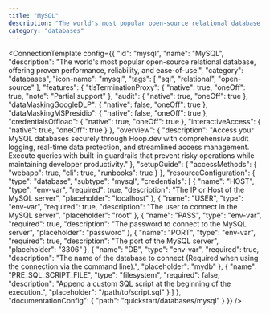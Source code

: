 ```yaml
---
title: "MySQL"
description: "The world's most popular open-source relational database, offering proven performance, reliability, and ease-of-use."
category: "databases"
---
```



<ConnectionTemplate config={{
  "id": "mysql",
  "name": "MySQL",
  "description": "The world's most popular open-source relational database, offering proven performance, reliability, and ease-of-use.",
  "category": "databases",
  "icon-name": "mysql",
  "tags": [
    "sql",
    "relational",
    "open-source"
  ],
  "features": {
    "tlsTerminationProxy": {
      "native": true,
      "oneOff": true,
      "note": "Partial support"
    },
    "audit": {
      "native": true,
      "oneOff": true
    },
    "dataMaskingGoogleDLP": {
      "native": false,
      "oneOff": true
    },
    "dataMaskingMSPresidio": {
      "native": false,
      "oneOff": true
    },
    "credentialsOffload": {
      "native": true,
      "oneOff": true
    },
    "interactiveAccess": {
      "native": true,
      "oneOff": true
    }
  },
  "overview": {
    "description": "Access your MySQL databases securely through Hoop.dev with comprehensive audit logging, real-time data protection, and streamlined access management. Execute queries with built-in guardrails that prevent risky operations while maintaining developer productivity."
  },
  "setupGuide": {
    "accessMethods": {
      "webapp": true,
      "cli": true,
      "runbooks": true
    }
  },
  "resourceConfiguration": {
    "type": "database",
    "subtype": "mysql",
    "credentials": [
      {
        "name": "HOST",
        "type": "env-var",
        "required": true,
        "description": "The IP or Host of the MySQL server",
        "placeholder": "localhost"
      },
      {
        "name": "USER",
        "type": "env-var",
        "required": true,
        "description": "The user to connect in the MySQL server",
        "placeholder": "root"
      },
      {
        "name": "PASS",
        "type": "env-var",
        "required": true,
        "description": "The password to connect to the MySQL server",
        "placeholder": "password"
      },
      {
        "name": "PORT",
        "type": "env-var",
        "required": true,
        "description": "The port of the MySQL server",
        "placeholder": "3306"
      },
      {
        "name": "DB",
        "type": "env-var",
        "required": true,
        "description": "The name of the database to connect (Required when using the connection via the command line).",
        "placeholder": "mydb"
      },
      {
        "name": "PRE_SQL_SCRIPT_FILE",
        "type": "filesystem",
        "required": false,
        "description": "Append a custom SQL script at the beginning of the execution.",
        "placeholder": "/path/to/script.sql"
      }
    ]
  },
  "documentationConfig": {
    "path": "quickstart/databases/mysql"
  }
}} />


